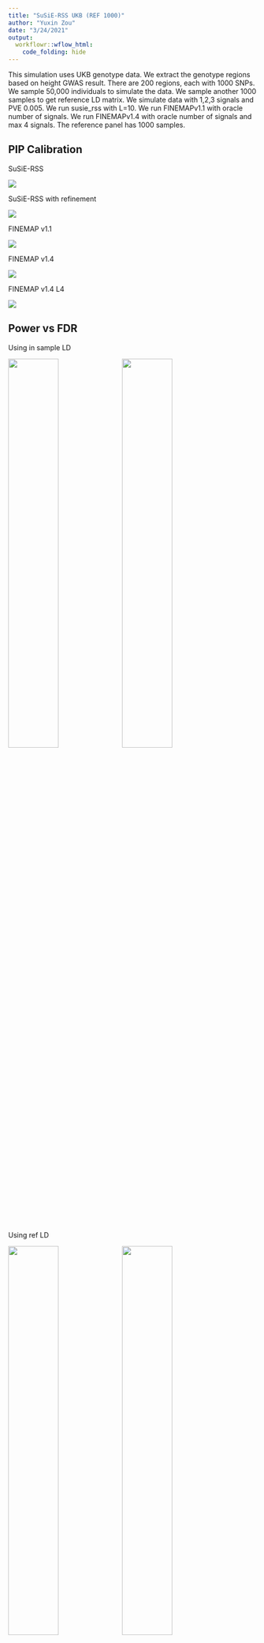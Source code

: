 ```yaml
---
title: "SuSiE-RSS UKB (REF 1000)"
author: "Yuxin Zou"
date: "3/24/2021"
output:
  workflowr::wflow_html:
    code_folding: hide
---
```


This simulation uses UKB genotype data. We extract the genotype regions based on height GWAS result. There are 200 regions, each with 1000 SNPs. We sample 50,000 individuals to simulate the data. We sample another 1000 samples to get reference LD matrix. We simulate data with 1,2,3 signals and PVE 0.005. We run susie_rss with L=10. We run FINEMAPv1.1 with oracle number of signals. We run FINEMAPv1.4 with oracle number of signals and max 4 signals. The reference panel has 1000 samples.

## PIP Calibration

SuSiE-RSS

![](assets/susierss_ukb_20210324_REF1000_pve005/susierss_ukb_20210324_REF1000_pve005_pip_calibration/ukb_pip_calib_susierss.png)

SuSiE-RSS with refinement

![](assets/susierss_ukb_20210324_REF1000_pve005/susierss_ukb_20210324_REF1000_pve005_pip_calibration/ukb_pip_calib_susierssrefine.png)

FINEMAP v1.1

![](assets/susierss_ukb_20210324_REF1000_pve005/susierss_ukb_20210324_REF1000_pve005_pip_calibration/ukb_pip_calib_fmv1.png)

FINEMAP v1.4

![](assets/susierss_ukb_20210324_REF1000_pve005/susierss_ukb_20210324_REF1000_pve005_pip_calibration/ukb_pip_calib_fmv4.png)

FINEMAP v1.4 L4

![](assets/susierss_ukb_20210324_REF1000_pve005/susierss_ukb_20210324_REF1000_pve005_pip_calibration/ukb_pip_calib_fmv4L4.png)

## Power vs FDR

Using in sample LD

![](assets/susierss_ukb_20210324_REF1000_pve005/susierss_ukb_20210324_REF1000_pve005_roc/ukb_roc.pr.ERFALSE_ldin_methods.png){width=45%} ![](assets/susierss_ukb_20210324_REF1000_pve005/susierss_ukb_20210324_REF1000_pve005_roc/ukb_roc.pr.ERFALSE_refine_ldin_methods.png){width=45%}

Using ref LD

![](assets/susierss_ukb_20210324_REF1000_pve005/susierss_ukb_20210324_REF1000_pve005_roc/ukb_roc.pr.ERFALSE_ldref_methods.png){width=45%} ![](assets/susierss_ukb_20210324_REF1000_pve005/susierss_ukb_20210324_REF1000_pve005_roc/ukb_roc.pr.ERFALSE_refine_ldref_methods.png){width=45%}

SuSiE-RSS with reference LD

![](assets/susierss_ukb_20210324_REF1000_pve005/susierss_ukb_20210324_REF1000_pve005_roc/susierss_ukb_roc.pr.ERFALSE_ld.png){width=45%} ![](assets/susierss_ukb_20210324_REF1000_pve005/susierss_ukb_20210324_REF1000_pve005_roc/susierss_refine_ukb_roc.pr.ERFALSE_ld.png){width=45%}

FINEMAP v1.1 with reference LD

![](assets/susierss_ukb_20210324_REF1000_pve005/susierss_ukb_20210324_REF1000_pve005_roc/finemapv1_ukb_roc.pr_ld.png){width=70%}

FINEMAP v1.4 with reference LD

![](assets/susierss_ukb_20210324_REF1000_pve005/susierss_ukb_20210324_REF1000_pve005_roc/finemapv4_ukb_roc.pr_ld.png){width=70%}

FINEMAP v1.4 (L=4) with reference LD

![](assets/susierss_ukb_20210324_REF1000_pve005/susierss_ukb_20210324_REF1000_pve005_roc/finemapv4L4_ukb_roc.pr_ld.png){width=70%}

## CS

Overall

Without refinement

![](assets/susierss_ukb_20210324_REF1000_pve005/susierss_ukb_20210324_REF1000_pve005_cs/ukb_cs_original_plots.png){width=70%} 

```r
cs = readRDS('docs/assets/susierss_ukb_20210324_REF1000_pve005/susierss_ukb_20210324_REF1000_pve005_cs/susierss_ukb_cs.rds')
rates = matrix(unlist(cs), length(cs), byrow = T)
rownames(rates) = names(cs)
colnames(rates) = c('discoveries', 'valid', 'size', 'purity', 'avgr2','expected', 'nonconverge',
                    'power', 'coverage', 'power_se', 'coverage_se')
rates = as.data.frame(rates)
rates$method = rownames(rates)
# we used purified finemap CS
rates = rates[c(grep('susie', rates$method), grep('pure', rates$method)),]
rates = rates[c(grep('susie', rates$method), grep('finemapv4L4', rates$method)),]
rates = rates[-c(2:6,8:12,15,17,25:28,21,23,29,31,35,37,39),]
rates = rates[grep('refineFALSE', rates$method),]
methods = rates$method
rename_mets = gsub('_ldin', '', methods)
rename_mets = gsub('_ldrefout', '_ldref', rename_mets)
rename_mets = gsub('_ERNA', '', rename_mets)
rename_mets = gsub('_ERFALSE', '', rename_mets)
rename_mets = gsub('_AZFALSE', '', rename_mets)
rename_mets = gsub('_AZTRUE', '_AZ', rename_mets)
rename_mets = gsub('_pure', '', rename_mets)
rename_mets = gsub('finemapv4', 'FINEMAPv1.4', rename_mets)
rename = as.list(rename_mets)
names(rename) = methods
rates$method = sapply(rownames(rates), function(x) rename[[x]])
rates$method = gsub('_refineFALSE', '', rates$method)
rates$method = gsub('_lamb0$', '', rates$method)
library(kableExtra)
tb = rates[,c('method', 'nonconverge')]
rownames(tb) = NULL
t(tb) %>% kbl() %>% kable_styling()
```

With Refinement

![](assets/susierss_ukb_20210324_REF1000_pve005/susierss_ukb_20210324_REF1000_pve005_cs/ukb_cs_refine_plots.png){width=70%}

```r
cs = readRDS('docs/assets/susierss_ukb_20210324_REF1000_pve005/susierss_ukb_20210324_REF1000_pve005_cs/susierss_ukb_cs.rds')
rates = matrix(unlist(cs), length(cs), byrow = T)
rownames(rates) = names(cs)
colnames(rates) = c('discoveries', 'valid', 'size', 'purity', 'avgr2','expected', 'nonconverge',
                    'power', 'coverage', 'power_se', 'coverage_se')
rates = as.data.frame(rates)
rates$method = rownames(rates)
# we used purified finemap CS
rates = rates[c(grep('susie', rates$method), grep('pure', rates$method)),]
rates = rates[c(grep('susie', rates$method), grep('finemapv4L4', rates$method)),]
rates = rates[-c(2:6,8:12,15,17,25:28,21,23,29,31,35,37,39),]
rates = rates[grep('refineTRUE', rates$method),]
methods = rates$method
rename_mets = gsub('_ldin', '', methods)
rename_mets = gsub('_ldrefout', '_ldref', rename_mets)
rename_mets = gsub('_ERNA', '', rename_mets)
rename_mets = gsub('_ERFALSE', '', rename_mets)
rename_mets = gsub('_AZFALSE', '', rename_mets)
rename_mets = gsub('_AZTRUE', '_AZ', rename_mets)
rename_mets = gsub('_pure', '', rename_mets)
rename_mets = gsub('finemapv4', 'FINEMAPv1.4', rename_mets)
rename = as.list(rename_mets)
names(rename) = methods
rates$method = sapply(rownames(rates), function(x) rename[[x]])
rates$method = gsub('_refineTRUE', '', rates$method)
rates$method = gsub('_lamb0$', '', rates$method)
library(kableExtra)
tb = rates[,c('method', 'nonconverge')]
rownames(tb) = NULL
t(tb) %>% kbl() %>% kable_styling()
```

1 signal

Without refinement

![](assets/susierss_ukb_20210324_REF1000_pve005/susierss_ukb_20210324_REF1000_pve005_cs/ukb_cs_original_s1_plots.png){width=70%}

With refinement

![](assets/susierss_ukb_20210324_REF1000_pve005/susierss_ukb_20210324_REF1000_pve005_cs/ukb_cs_refine_s1_plots.png){width=70%}

2 signals

Without refinement

![](assets/susierss_ukb_20210324_REF1000_pve005/susierss_ukb_20210324_REF1000_pve005_cs/ukb_cs_original_s2_plots.png){width=70%} 

With refinement

![](assets/susierss_ukb_20210324_REF1000_pve005/susierss_ukb_20210324_REF1000_pve005_cs/ukb_cs_refine_s2_plots.png){width=70%}

3 signals

Without refinement

![](assets/susierss_ukb_20210324_REF1000_pve005/susierss_ukb_20210324_REF1000_pve005_cs/ukb_cs_original_s3_plots.png){width=70%}

With refinement

![](assets/susierss_ukb_20210324_REF1000_pve005/susierss_ukb_20210324_REF1000_pve005_cs/ukb_cs_refine_s3_plots.png){width=70%}



